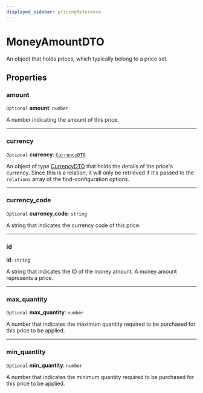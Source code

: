 ```yaml
---
displayed_sidebar: pricingReference
---
```


# MoneyAmountDTO

An object that holds prices, which typically belong to a price set.

## Properties

### amount

 `Optional` **amount**: `number`

A number indicating the amount of this price.

___

### currency

 `Optional` **currency**: [`CurrencyDTO`](CurrencyDTO.mdx)

An object of type [CurrencyDTO](CurrencyDTO.mdx) that holds the details of the price's currency. Since this is a relation, it will only be retrieved if it's passed to the `relations` array of the find-configuration options.

___

### currency\_code

 `Optional` **currency\_code**: `string`

A string that indicates the currency code of this price.

___

### id

 **id**: `string`

A string that indicates the ID of the money amount. A money amount represents a price.

___

### max\_quantity

 `Optional` **max\_quantity**: `number`

A number that indicates the maximum quantity required to be purchased for this price to be applied.

___

### min\_quantity

 `Optional` **min\_quantity**: `number`

A number that indicates the minimum quantity required to be purchased for this price to be applied.
